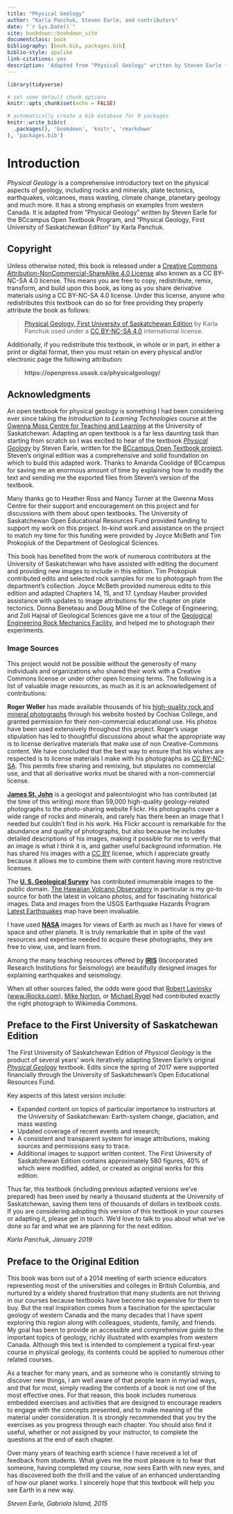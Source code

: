 ```yaml
--- 
title: "Physical Geology"
author: "Karla Panchuk, Steven Earle, and contributors"
date: "`r Sys.Date()`"
site: bookdown::bookdown_site
documentclass: book
bibliography: [book.bib, packages.bib]
biblio-style: apalike
link-citations: yes
description: 'Adapted from "Physical Geology" written by Steven Earle for the BCcampus Open Textbook Project'
---
```


```r
library(tidyverse)

# set some default chunk options
knitr::opts_chunk$set(echo = FALSE)

# automatically create a bib database for R packages
knitr::write_bib(c(
  .packages(), 'bookdown', 'knitr', 'rmarkdown'
), 'packages.bib')
```

# Introduction {-}

_Physical Geology_ is a comprehensive introductory text on the physical aspects of geology, including rocks and minerals, plate tectonics, earthquakes, volcanoes, mass wasting, climate change, planetary geology and much more. It has a strong emphasis on examples from western Canada. It is adapted from "Physical Geology" written by Steven Earle for the BCcampus Open Textbook Program, and "Physical Geology, First University of Saskatchewan Edition" by Karla Panchuk.

## Copyright

Unless otherwise noted, this book is released under a [Creative Commons Attribution-NonCommercial-ShareAlike 4.0 License](https://creativecommons.org/licenses/by-nc-sa/4.0/) also known as a CC BY-NC-SA 4.0 license. This means you are free to copy, redistribute, remix, transform, and build upon this book, as long as you share derivative materials using a CC BY-NC-SA 4.0 license. Under this license, anyone who redistributes this textbook can do so for free providing they properly attribute the book as follows:

> [Physical Geology, First University of Saskatchewan Edition](https://physicalgeology.pressbooks.com) by Karla Panchuk used under a [CC BY-NC-SA 4.0](https://creativecommons.org/licenses/by-nc-sa/4.0/) international license.

Additionally, if you redistribute this textbook, in whole or in part, in either a print or digital format, then you must retain on every physical and/or electronic page the following attribution:

> __https://openpress.usask.ca/physicalgeology/__

## Acknowledgments

An open textbook for physical geology is something I had been considering ever since taking the _Introduction to Learning Technologies_ course at the [Gwenna Moss Centre for Teaching and Learning](https://teaching.usask.ca/about/units/gwenna-moss-centre-for-teaching-and-learning.php) at the University of Saskatchewan. Adapting an open textbook is a far less daunting task than starting from scratch so I was excited to hear of the textbook _[Physical Geology](https://open.bccampus.ca/find-open-textbooks/?uuid=52166cd1-e380-4e1b-9a6f-d891936e4749)_ by Steven Earle, written for the [BCcampus Open Textbook project](https://open.bccampus.ca/find-open-textbooks/). Steven's original edition was a comprehensive and solid foundation on which to build this adapted work. Thanks to Amanda Coolidge of BCcampus for saving me an enormous amount of time by explaining how to modify the text and sending me the exported files from Steven’s version of the textbook.

Many thanks go to Heather Ross and Nancy Turner at the Gwenna Moss Centre for their support and encouragement on this project and for discussions with them about open textbooks. The University of Saskatchewan Open Educational Resources Fund provided funding to support my work on this project. In-kind work and assistance on the project to match my time for this funding were provided by Joyce McBeth and Tim Prokopiuk of the Department of Geological Sciences.

This book has benefited from the work of numerous contributors at the University of Saskatchewan who have assisted with editing the document and providing new images to include in this edition. Tim Prokopiuk contributed edits and selected rock samples for me to photograph from the department’s collection. Joyce McBeth provided numerous edits to this edition and adapted Chapters 14, 15, and 17. Lyndsay Hauber provided assistance with updates to image attributions for the chapter on plate tectonics. Donna Beneteau and Doug Milne of the College of Engineering, and Zoli Hajnal of Geological Sciences gave me a tour of the [Geological Engineering Rock Mechanics Facility](https://research.usask.ca/portalforindustry/facilities/geological-engineering-rock-mechanics-facility.php), and helped me to photograph their experiments.

### Image Sources

This project would not be possible without the generosity of many individuals and organizations who shared their work with a Creative Commons license or under other open licensing terms. The following is a list of valuable image resources, as much as it is an acknowledgement of contributions:

__Roger Weller__ has made available thousands of his [high-quality rock and mineral photographs](http://skywalker.cochise.edu/wellerr/mineral/minlist.htm) through his website hosted by Cochise College, and granted permission for their non-commercial educational use. His photos have been used extensively throughout this project. Roger's usage stipulation has led to thoughtful discussions about what the appropriate way is to license derivative materials that make use of non Creative-Commons content. We have concluded that the best way to ensure that his wishes are respected is to license materials I make with his photographs as [CC BY-NC-SA](https://creativecommons.org/licenses/by-nc-sa/4.0/legalcode). This permits free sharing and remixing, but stipulates no commercial use, and that all derivative works must be shared with a non-commercial license.

__[James St. John](https://www.flickr.com/photos/jsjgeology/)__ is a geologist and paleontologist who has contributed (at the time of this writing) more than 59,000 high-quality geology-related photographs to the photo-sharing website Flickr. His photographs cover a wide range of rocks and minerals, and rarely has there been an image that I needed but couldn't find in his work. His Flickr account is remarkable for the abundance and quality of photographs, but also because he includes detailed descriptions of his images, making it possible for me to verify that an image is what I think it is, and gather useful background information. He has shared his images with a [CC BY](https://creativecommons.org/licenses/by/4.0/) license, which I appreciate greatly because it allows me to combine them with content having more restrictive licenses.

The [__U. S. Geological Survey__](https://www.usgs.gov/) has contributed innumerable images to the public domain. [The Hawaiian Volcano Observatory](https://volcanoes.usgs.gov/observatories/hvo/) in particular is my go-to source for both the latest in volcano photos, and for fascinating historical images. Data and images from the USGS Earthquake Hazards Program [Latest Earthquakes](https://earthquake.usgs.gov/earthquakes/map/) map have been invaluable.

I have used __[NASA](https://www.nasa.gov/)__ images for views of Earth as much as I have for views of space and other planets. It is truly remarkable that in spite of the vast resources and expertise needed to acquire these photographs, they are free to view, use, and learn from.

Among the many teaching resources offered by [__IRIS__](https://www.iris.edu/hq/) (Incorporated Research Institutions for Seismology) are beautifully designed images for explaining earthquakes and seismology.

When all other sources failed, the odds were good that [Robert Lavinsky](https://uamineralmuseum.com/person/robert-lavinsky) ([www.iRocks.com](https://www.irocks.com/)), [Mike Norton](https://commons.wikimedia.org/wiki/User:Mikenorton), or [Michael Rygel](https://commons.wikimedia.org/wiki/User:Rygel,_M.C.) had contributed exactly the right photograph to Wikimedia Commons.

## Preface to the First University of Saskatchewan Edition

The First University of Saskatchewan Edition of _Physical Geology_ is the product of several years' work iteratively adapting Steven Earle's original _[Physical Geology](http://bit.ly/physgeol)_ textbook. Edits since the spring of 2017 were supported financially through the University of Saskatchewan's Open Educational Resources Fund.

Key aspects of this latest version include:

- Expanded content on topics of particular importance to instructors at the University of Saskatchewan: Earth-system change, glaciation, and mass wasting
- Updated coverage of recent events and research;
- A consistent and transparent system for image attributions, making sources and permissions easy to trace.
- Additional images to support written content. The First University of Saskatchewan Edition contains approximately 580 figures, 40% of which were modified, added, or created as original works for this edition.

Thus far, this textbook (including previous adapted versions we've prepared) has been used by nearly a thousand students at the University of Saskatchewan, saving them tens of thousands of dollars in textbook costs. If you are considering adopting this version of this textbook in your courses or adapting it, please get in touch. We'd love to talk to you about what we've done so far and what we are planning for the next edition.

_Karla Panchuk, January 2019_

## Preface to the Original Edition

This book was born out of a 2014 meeting of earth science educators representing most of the universities and colleges in British Columbia, and nurtured by a widely shared frustration that many students are not thriving in our courses because textbooks have become too expensive for them to buy. But the real inspiration comes from a fascination for the spectacular geology of western Canada and the many decades that I have spent exploring this region along with colleagues, students, family, and friends. My goal has been to provide an accessible and comprehensive guide to the important topics of geology, richly illustrated with examples from western Canada. Although this text is intended to complement a typical first-year course in physical geology, its contents could be applied to numerous other related courses.

As a teacher for many years, and as someone who is constantly striving to discover new things, I am well aware of that people learn in myriad ways, and that for most, simply reading the contents of a book is not one of the most effective ones. For that reason, this book includes numerous embedded exercises and activities that are designed to encourage readers to engage with the concepts presented, and to make meaning of the material under consideration. It is strongly recommended that you try the exercises as you progress through each chapter. You should also find it useful, whether or not assigned by your instructor, to complete the questions at the end of each chapter.

Over many years of teaching earth science I have received a lot of feedback from students. What gives me the most pleasure is to hear that someone, having completed my course, now sees Earth with new eyes, and has discovered both the thrill and the value of an enhanced understanding of how our planet works. I sincerely hope that this textbook will help you see Earth in a new way.

_Steven Earle, Gabriola Island, 2015_
